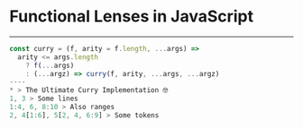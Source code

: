 
# Functional Lenses in JavaScript

---

```js curry 🍛
const curry = (f, arity = f.length, ...args) =>
  arity <= args.length
    ? f(...args)
    : (...argz) => curry(f, arity, ...args, ...argz)
----
* > The Ultimate Curry Implementation 🤓
1, 3 > Some lines
1:4, 6, 8:10 > Also ranges
2, 4[1:6], 5[2, 4, 6:9] > Some tokens
```
